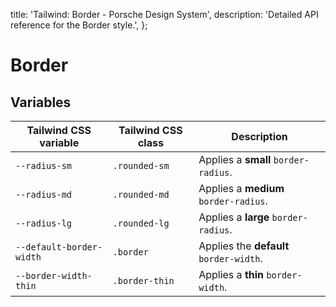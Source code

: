 
  title: 'Tailwind: Border - Porsche Design System',
  description: 'Detailed API reference for the Border style.',
};

# Border

<TableOfContents headings={[]} />

## Variables

| Tailwind CSS variable    | Tailwind CSS class | Description                             |
| ------------------------ | ------------------ | --------------------------------------- |
| `--radius-sm`            | `.rounded-sm`      | Applies a **small** `border-radius`.    |
| `--radius-md`            | `.rounded-md`      | Applies a **medium** `border-radius`.   |
| `--radius-lg`            | `.rounded-lg`      | Applies a **large** `border-radius`.    |
| `--default-border-width` | `.border`          | Applies the **default** `border-width`. |
| `--border-width-thin`    | `.border-thin`     | Applies a **thin** `border-width`.      |
